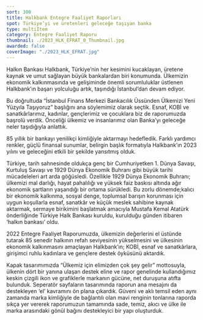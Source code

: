 ```yaml
---
sort: 300
title: Halkbank Entegre Faaliyet Raporları
spot: Türkiye’yi ve üretenleri geleceğe taşıyan banka
type: multiItem
category: Entegre Faaliyet Raporu
thumbnail: ./2023_HLK_EFRAT_0_Thumbnail.jpg
awarded: false
coverImage: "./2023_HLK_EFRAT.jpg"
---
```




<MultiItemLayoutOneItem oneItemTitle="HALKBANK 2023 ENTEGRE FAALİYET RAPORU" oneItemSubTitle="Türkiye’yi ve üretenleri geleceğe taşıyan banka" sliderImages={[HALK2023_0]} awarded={true}>

Halkın Bankası Halkbank, Türkiye’nin her kesimini kucaklayan, üretene kaynak ve umut sağlayan büyük bankalardan biri konumunda. Ülkemizin ekonomik kalkınmasında ve gelişiminde önemli sorumluluklar üstlenen Halkbank’ın başarı yolculuğu artık, taşındığı İstanbul’dan devam ediyor.

Bu doğrultuda “İstanbul Finans Merkezi Bankacılık Üssünden Ülkemizi Yeni Yüzyıla Taşıyoruz” başlığını ana söylemimiz olarak seçtik. Esnaf, KOBİ ve sanatkârlarımız, kadınlar, gençlerimiz ve çocuklara biz de raporumuzda başrolü verdik. Önceliği ülkemiz ve insanlarımız olan Banka’yı geleceğe neler taşıdığıyla anlattık.

85 yıllık bir bankayı yenilikçi kimliğiyle aktarmayı hedefledik. Farklı yardımcı renkler, güçlü finansal sunumlar, belirgin başlık formatıyla Halkbank’ın 2023 yılını ve geleceğini etkili bir şekilde yansıtmış olduk.

</MultiItemLayoutOneItem>


<MultiItemLayoutOneItem oneItemTitle="HALKBANK 2022 ENTEGRE FAALİYET RAPORU" oneItemSubTitle="85 yıldır halkının elinden tutan banka" sliderImages={[HALK2022_0,HALK2022_1,HALK2022_2,HALK2022_3,HALK2022_4]} awarded={false}>

Türkiye, tarih sahnesinde oldukça genç bir Cumhuriyetken 1. Dünya Savaşı, Kurtuluş Savaşı ve 1929 Dünya Ekonomik Buhranı gibi büyük tarihi mücadeleleri art arda göğüsledi. Özellikle 1929 Dünya Ekonomik Buhranı; ülkemizi mal darlığı, hayat pahalılığı ve yüksek faiz baskısı altında ağır ekonomik şartların yaşandığı bir ortama sürükledi. Bu zorlu dönemde;kalıcı bir ekonomik kalkınma, sosyal denge, toplumsal barışın korunması için uygun koşullarla esnaf, sanatkâr ve küçük meslek sahibine kaynak aktarmak, sermaye birikimini başlatmak amacıyla Mustafa Kemal Atatürk önderliğinde Türkiye Halk Bankası kuruldu, kurulduğu günden itibaren ‘halkın bankası’ oldu.

2022 Entegre Faaliyet Raporumuzda, ülkemizin değerlerini el üstünde tutarak 85 senedir halkının refah seviyesinin yükselmesini ve ülkesinin ekonomik kalkınmasını amaçlayan Halkbank’ın; KOBİ, esnaf ve sanatkârlara, girişimci ruhlu kadınlara ve gençlere destek öyküsünü aktardık.

Kapak tasarımımızda “Ülkemiz için elimizden çok şey gelir” mottosuyla, ülkenin dört bir yanına ulaşan destek eline ve rapor genelinde kullandığımız keskin çizgili ikon ve grafiklerle markanın gücüne, net duruşuna atıfta bulunduk. Seperatör sayfaların tasarımında raporun ana mesajını da destekleyen ‘el’ kavramını ön plana çıkardık. Güveni ve aklı temsil eden aynı zamanda marka kimliğiyle de bağlantılı olan mavi renginin tonlarına raporda sıkça yer vererek raporumuzun tamamında sade, temiz, akıcı ve ülke ile marka arasındaki gönül bağını destekleyici bir yapı oluşturduk.

</MultiItemLayoutOneItem>
